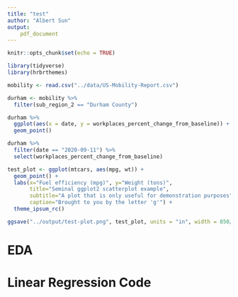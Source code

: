 ```yaml
---
title: "test"
author: "Albert Sun"
output: 
    pdf_document
---
```


```r
knitr::opts_chunk$set(echo = TRUE)
```

```r
library(tidyverse)
library(hrbrthemes)
```

```r
mobility <- read.csv("../data/US-Mobility-Report.csv")
```

```r
durham <- mobility %>%
  filter(sub_region_2 == "Durham County")

durham %>%
  ggplot(aes(x = date, y = workplaces_percent_change_from_baseline)) +
  geom_point()

durham %>%
  filter(date == "2020-09-11") %>%
  select(workplaces_percent_change_from_baseline)
```


```r
test_plot <- ggplot(mtcars, aes(mpg, wt)) +
  geom_point() +
  labs(x="Fuel efficiency (mpg)", y="Weight (tons)",
       title="Seminal ggplot2 scatterplot example",
       subtitle="A plot that is only useful for demonstration purposes",
       caption="Brought to you by the letter 'g'") +
  theme_ipsum_rc()
```

```r
ggsave("../output/test-plot.png", test_plot, units = "in", width = 850/100, height = 600/100 )
```

# EDA 



# Linear Regression Code

